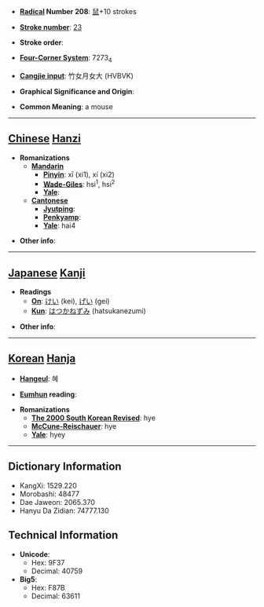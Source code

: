 * '''[[Wiktionary:Chinese radical index| Radical]] Number 208''': [[Wiktionary:Chinese radical index 鼠|鼠]]+10 strokes

* '''[[Wiktionary:Chinese total strokes index|Stroke number]]''': [[Wiktionary:Chinese total strokes index 23|23]]

* '''Stroke order''': 

* '''[[Wiktionary:Chinese four corner index|Four-Corner System]]''': 7273<sub>4</sub>

* '''[[Wiktionary:Chinese Cangjie index|Cangjie input]]''': 竹女月女大 (HVBVK)

* '''Graphical Significance and Origin''': 

* '''Common Meaning''': a mouse

----

== [[Chinese]] [[Hanzi]] ==

* '''Romanizations'''
** '''[[Mandarin]]'''
*** '''[[Pinyin]]''': xī (xi1), xí (xi2)
*** '''[[Wade-Giles]]''': hsi<sup>1</sup>, hsi<sup>2</sup>
*** '''[[Yale]]''': 
** '''[[Cantonese]]'''
*** '''[[Jyutping]]''':
*** '''[[Penkyamp]]''': 
*** '''[[Yale]]''': hai4

* '''Other info''': 

----

== [[Japanese]] [[Kanji]] ==

* '''Readings'''
** '''[[On]]''': [[けい]] (kei), [[げい]] (gei)
** '''[[Kun]]''': [[はつかねずみ]] (hatsukanezumi)

* '''Other info''':  

----

== [[Korean]] [[Hanja]] ==

* '''[[Hangeul]]''': 혜

* '''[[Eumhun]] reading''': 

* '''Romanizations'''
** '''[[The 2000 South Korean Revised Romanization|The 2000 South Korean Revised]]''': hye
** '''[[McCune-Reischauer]]''': hye
** '''[[Yale]]''': hyey

----

== Dictionary Information ==

* KangXi: 1529.220
* Morobashi: 48477
* Dae Jaweon: 2065.370
* Hanyu Da Zidian: 74777.130

== Technical Information ==

* '''Unicode''':
** Hex: 9F37
** Decimal: 40759
* '''Big5''':
** Hex: F87B
** Decimal: 63611